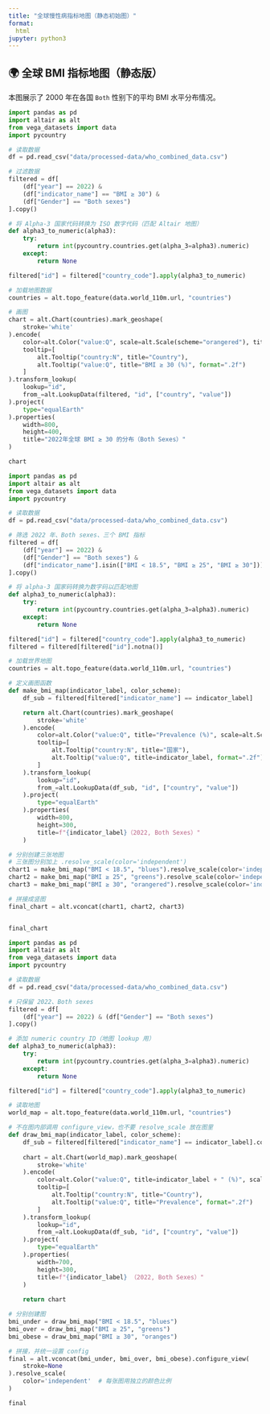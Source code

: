 ```yaml
---
title: "全球慢性病指标地图（静态初始图）"
format:
  html
jupyter: python3
---
```


## 🌍 全球 BMI 指标地图（静态版）

本图展示了 2000 年在各国 `Both` 性别下的平均 BMI 水平分布情况。

```python
import pandas as pd
import altair as alt
from vega_datasets import data
import pycountry

# 读取数据
df = pd.read_csv("data/processed-data/who_combined_data.csv")

# 过滤数据
filtered = df[
    (df["year"] == 2022) &
    (df["indicator_name"] == "BMI ≥ 30") &
    (df["Gender"] == "Both sexes")
].copy()

# 将 Alpha-3 国家代码转换为 ISO 数字代码（匹配 Altair 地图）
def alpha3_to_numeric(alpha3):
    try:
        return int(pycountry.countries.get(alpha_3=alpha3).numeric)
    except:
        return None

filtered["id"] = filtered["country_code"].apply(alpha3_to_numeric)

# 加载地图数据
countries = alt.topo_feature(data.world_110m.url, "countries")

# 画图
chart = alt.Chart(countries).mark_geoshape(
    stroke='white'
).encode(
    color=alt.Color("value:Q", scale=alt.Scale(scheme="orangered"), title="BMI ≥ 30 (%)"),
    tooltip=[
        alt.Tooltip("country:N", title="Country"),
        alt.Tooltip("value:Q", title="BMI ≥ 30 (%)", format=".2f")
    ]
).transform_lookup(
    lookup="id",
    from_=alt.LookupData(filtered, "id", ["country", "value"])
).project(
    type="equalEarth"
).properties(
    width=800,
    height=400,
    title="2022年全球 BMI ≥ 30 的分布（Both Sexes）"
)

chart

```


```python
import pandas as pd
import altair as alt
from vega_datasets import data
import pycountry

# 读取数据
df = pd.read_csv("data/processed-data/who_combined_data.csv")

# 筛选 2022 年、Both sexes、三个 BMI 指标
filtered = df[
    (df["year"] == 2022) &
    (df["Gender"] == "Both sexes") &
    (df["indicator_name"].isin(["BMI < 18.5", "BMI ≥ 25", "BMI ≥ 30"]))
].copy()

# 将 alpha-3 国家码转换为数字码以匹配地图
def alpha3_to_numeric(alpha3):
    try:
        return int(pycountry.countries.get(alpha_3=alpha3).numeric)
    except:
        return None

filtered["id"] = filtered["country_code"].apply(alpha3_to_numeric)
filtered = filtered[filtered["id"].notna()]

# 加载世界地图
countries = alt.topo_feature(data.world_110m.url, "countries")

# 定义画图函数
def make_bmi_map(indicator_label, color_scheme):
    df_sub = filtered[filtered["indicator_name"] == indicator_label]

    return alt.Chart(countries).mark_geoshape(
        stroke='white'
    ).encode(
        color=alt.Color("value:Q", title="Prevalence (%)", scale=alt.Scale(scheme=color_scheme)),
        tooltip=[
            alt.Tooltip("country:N", title="国家"),
            alt.Tooltip("value:Q", title=indicator_label, format=".2f")
        ]
    ).transform_lookup(
        lookup="id",
        from_=alt.LookupData(df_sub, "id", ["country", "value"])
    ).project(
        type="equalEarth"
    ).properties(
        width=800,
        height=300,
        title=f"{indicator_label}（2022, Both Sexes）"
    )

# 分别创建三张地图
# 三张图分别加上 .resolve_scale(color='independent')
chart1 = make_bmi_map("BMI < 18.5", "blues").resolve_scale(color='independent')
chart2 = make_bmi_map("BMI ≥ 25", "greens").resolve_scale(color='independent')
chart3 = make_bmi_map("BMI ≥ 30", "orangered").resolve_scale(color='independent')

# 拼接成竖图
final_chart = alt.vconcat(chart1, chart2, chart3)


final_chart

```

```python
import pandas as pd
import altair as alt
from vega_datasets import data
import pycountry

# 读取数据
df = pd.read_csv("data/processed-data/who_combined_data.csv")

# 只保留 2022、Both sexes
filtered = df[
    (df["year"] == 2022) & (df["Gender"] == "Both sexes")
].copy()

# 添加 numeric country ID（地图 lookup 用）
def alpha3_to_numeric(alpha3):
    try:
        return int(pycountry.countries.get(alpha_3=alpha3).numeric)
    except:
        return None

filtered["id"] = filtered["country_code"].apply(alpha3_to_numeric)

# 读取地图
world_map = alt.topo_feature(data.world_110m.url, "countries")

```

```python
# 不在图内部调用 configure_view，也不要 resolve_scale 放在图里
def draw_bmi_map(indicator_label, color_scheme):
    df_sub = filtered[filtered["indicator_name"] == indicator_label].copy()
    
    chart = alt.Chart(world_map).mark_geoshape(
        stroke='white'
    ).encode(
        color=alt.Color("value:Q", title=indicator_label + " (%)", scale=alt.Scale(scheme=color_scheme)),
        tooltip=[
            alt.Tooltip("country:N", title="Country"),
            alt.Tooltip("value:Q", title="Prevalence", format=".2f")
        ]
    ).transform_lookup(
        lookup="id",
        from_=alt.LookupData(df_sub, "id", ["country", "value"])
    ).project(
        type="equalEarth"
    ).properties(
        width=700,
        height=300,
        title=f"{indicator_label} （2022, Both Sexes）"
    )
    
    return chart

# 分别创建图
bmi_under = draw_bmi_map("BMI < 18.5", "blues")
bmi_over = draw_bmi_map("BMI ≥ 25", "greens")
bmi_obese = draw_bmi_map("BMI ≥ 30", "oranges")

# 拼接，并统一设置 config
final = alt.vconcat(bmi_under, bmi_over, bmi_obese).configure_view(
    stroke=None
).resolve_scale(
    color='independent'  # 每张图用独立的颜色比例
)

final

```
